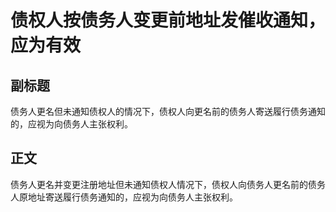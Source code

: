 # 债权人按债务人变更前地址发催收通知，应为有效
## 副标题
债务人更名但未通知债权人的情况下，债权人向更名前的债务人寄送履行债务通知的，应视为向债务人主张权利。
## 正文
债务人更名并变更注册地址但未通知债权人情况下，债权人向债务人更名前的债务人原地址寄送履行债务通知的，应视为向债务人主张权利。